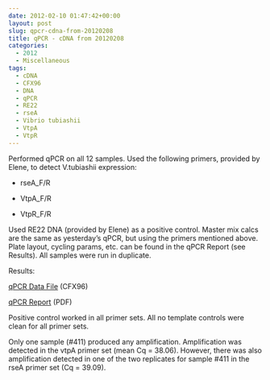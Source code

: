 ```yaml
---
date: 2012-02-10 01:47:42+00:00
layout: post
slug: qpcr-cdna-from-20120208
title: qPCR - cDNA from 20120208
categories:
  - 2012
  - Miscellaneous
tags:
  - cDNA
  - CFX96
  - DNA
  - qPCR
  - RE22
  - rseA
  - Vibrio tubiashii
  - VtpA
  - VtpR
---
```


Performed qPCR on all 12 samples. Used the following primers, provided by Elene, to detect V.tubiashii expression:




    
  * rseA_F/R

    
  * VtpA_F/R

    
  * VtpR_F/R



Used RE22 DNA (provided by Elene) as a positive control. Master mix calcs are the same as yesterday's qPCR, but using the primers mentioned above. Plate layout, cycling params, etc. can be found in the qPCR Report (see Results). All samples were run in duplicate.

Results:

[qPCR Data File](https://eagle.fish.washington.edu/Arabidopsis/qPCR/CFX96/Roberts%20Lab_2012-02-09%2016-32-12_CC009827.pcrd) (CFX96)

[qPCR Report](https://eagle.fish.washington.edu/Arabidopsis/qPCR/CFX96/Roberts%20Lab_2012-02-09%2016-32-12_CC009827.pdf) (PDF)

Positive control worked in all primer sets. All no template controls were clean for all primer sets.

Only one sample (#411) produced any amplification. Amplification was detected in the vtpA primer set (mean Cq = 38.06). However, there was also amplification detected in one of the two replicates for sample #411 in the rseA primer set (Cq = 39.09).
